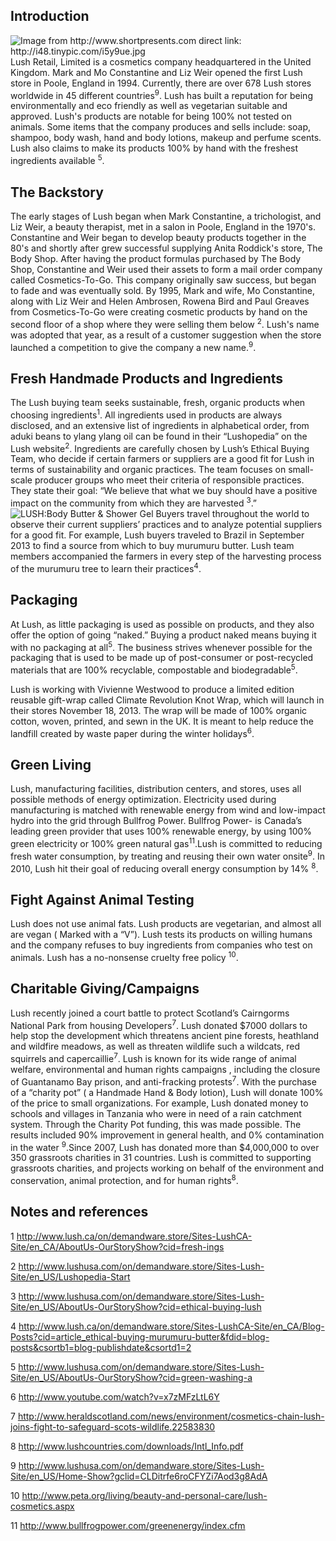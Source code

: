 {{JMC116inprogress|December 20, 2013}}

== Introduction ==
[[File:I5y9ue.jpg|thumb|left|Image from http://www.shortpresents.com<br>direct link: http://i48.tinypic.com/i5y9ue.jpg]]
Lush Retail, Limited is a cosmetics company headquartered in the United Kingdom. Mark and Mo Constantine and Liz Weir opened the first Lush store in Poole, England in 1994. Currently, there are over 678 Lush stores worldwide in 45 different countries<sup>9</sup>.
Lush has built a reputation for being environmentally and eco friendly as well as vegetarian suitable and approved. Lush's products are notable for being 100% not tested on animals. Some items that the company produces and sells include: soap, shampoo, body wash, hand and body lotions, makeup and perfume scents. Lush also claims to make its products 100% by hand with the freshest ingredients available <sup>5</sup>.

== The Backstory ==

The early stages of Lush began when Mark Constantine, a trichologist, and Liz Weir, a beauty therapist, met in a salon in Poole, England in the 1970's. Constantine and Weir began to develop beauty products together in the 80's and shortly after grew successful supplying Anita Roddick's store, The Body Shop. After having the product formulas purchased by The Body Shop, Constantine and Weir used their assets to form a mail order company called Cosmetics-To-Go. This company originally saw success, but began to fade and was eventually sold. By 1995, Mark and wife, Mo Constantine, along with Liz Weir and Helen Ambrosen, Rowena Bird and Paul Greaves from Cosmetics-To-Go were creating cosmetic products by hand on the second floor of a shop where they were selling them below <sup>2</sup>.
Lush's name was adopted that year, as a result of a customer suggestion when the store launched a competition to give the company a new name.<sup>9</sup>.

== Fresh Handmade Products and Ingredients ==

The Lush buying team seeks sustainable, fresh, organic products when choosing ingredients<sup>1</sup>. All ingredients used in products are always disclosed, and an extensive list of ingredients in alphabetical order, from aduki beans to ylang ylang oil can be found in their “Lushopedia” on the Lush website<sup>2</sup>. Ingredients are carefully chosen by Lush’s Ethical Buying Team, who decide if certain farmers or suppliers are a good fit for Lush in terms of sustainability and organic practices. The team focuses on small-scale producer groups who meet their criteria of responsible practices. They state their goal: “We believe that what we buy should have a positive impact on the community from which they are harvested <sup>3</sup>.” 
[[Image:100_0203.JPG |thumb|right|LUSH:Body Butter & Shower Gel]]
Buyers travel throughout the world to observe their current suppliers’ practices and to analyze potential suppliers for a good fit. For example, Lush buyers traveled to Brazil in September 2013 to find a source from which to buy murumuru butter. Lush team members accompanied the farmers in every step of the harvesting process of the murumuru tree to learn their practices<sup>4</sup>.

== Packaging ==

At Lush, as little packaging is used as possible on products, and they also offer the option of going “naked.” Buying a product naked means buying it with no packaging at all<sup>5</sup>. The business strives whenever possible for the packaging that is used to be made up of post-consumer or post-recycled materials that are 100% recyclable, compostable and biodegradable<sup>5</sup>.

Lush is working with Vivienne Westwood to produce a limited edition reusable gift-wrap called Climate Revolution Knot Wrap, which will launch in their stores November 18, 2013. The wrap will be made of 100% organic cotton, woven, printed, and sewn in the UK. It is meant to help reduce the landfill created by waste paper during the winter holidays<sup>6</sup>.
== Green Living ==

Lush, manufacturing facilities, distribution centers, and stores, uses all possible methods of energy optimization. Electricity used during manufacturing is matched with renewable energy from wind and low-impact hydro into the grid through Bullfrog Power. Bullfrog Power- is Canada’s leading green provider that uses 100% renewable energy, by using 100% green electricity or 100% green natural gas<sup>11</sup>.Lush is committed to reducing fresh water consumption, by treating and reusing their own water onsite<sup>9</sup>. In 2010, Lush hit their goal of reducing overall energy consumption by 14% <sup>8</sup>.

== Fight Against Animal Testing ==
Lush does not use animal fats. Lush products are vegetarian, and almost all are vegan ( Marked with a “V”).  
Lush tests its products on willing humans and the company refuses to buy ingredients from companies who test on animals.	Lush has a no-nonsense cruelty free policy <sup>10</sup>.

== Charitable Giving/Campaigns ==
Lush recently joined a court battle to protect Scotland’s Cairngorms National Park from housing Developers<sup>7</sup>. Lush donated $7000 dollars to help stop the development which threatens ancient pine forests, heathland and wildfire meadows, as well as threaten wildlife such a wildcats, red squirrels and capercaillie<sup>7</sup>. Lush is known for its wide range of  animal welfare, environmental and human rights campaigns , including the closure of Guantanamo Bay prison, and anti-fracking protests<sup>7</sup>.
With the purchase of a “charity pot” ( a Handmade Hand & Body lotion), Lush will donate 100%  of the price to  small organizations. For example, Lush donated money to schools and villages in Tanzania who were in need of a rain catchment system. Through the Charity Pot funding, this was made possible. The results included 90% improvement in general health, and 0% contamination in the water <sup>9</sup>.Since 2007, Lush has donated more than $4,000,000 to over 350 grassroots charities in 31 countries. Lush is committed to supporting grassroots charities, and projects working on behalf of the environment and conservation, animal protection, and for human rights<sup>8</sup>.

== Notes and references ==
{{reflist}}

1 http://www.lush.ca/on/demandware.store/Sites-LushCA-Site/en_CA/AboutUs-OurStoryShow?cid=fresh-ings

2 http://www.lushusa.com/on/demandware.store/Sites-Lush-Site/en_US/Lushopedia-Start

3 http://www.lushusa.com/on/demandware.store/Sites-Lush-Site/en_US/AboutUs-OurStoryShow?cid=ethical-buying-lush

4 http://www.lush.ca/on/demandware.store/Sites-LushCA-Site/en_CA/Blog-Posts?cid=article_ethical-buying-murumuru-butter&fdid=blog-posts&csortb1=blog-publishdate&csortd1=2

5 http://www.lushusa.com/on/demandware.store/Sites-Lush-Site/en_US/AboutUs-OurStoryShow?cid=green-washing-a

6 http://www.youtube.com/watch?v=x7zMFzLtL6Y

7 http://www.heraldscotland.com/news/environment/cosmetics-chain-lush-joins-fight-to-safeguard-scots-wildlife.22583830

8 http://www.lushcountries.com/downloads/Intl_Info.pdf

9 http://www.lushusa.com/on/demandware.store/Sites-Lush-Site/en_US/Home-Show?gclid=CLDitrfe6roCFYZi7Aod3g8AdA

10 http://www.peta.org/living/beauty-and-personal-care/lush-cosmetics.aspx

11 http://www.bullfrogpower.com/greenenergy/index.cfm
